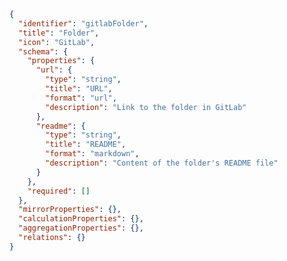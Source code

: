 ```json showLineNumbers
{
  "identifier": "gitlabFolder",
  "title": "Folder",
  "icon": "GitLab",
  "schema": {
    "properties": {
      "url": {
        "type": "string",
        "title": "URL",
        "format": "url",
        "description": "Link to the folder in GitLab"
      },
      "readme": {
        "type": "string",
        "title": "README",
        "format": "markdown",
        "description": "Content of the folder's README file"
      }
    },
    "required": []
  },
  "mirrorProperties": {},
  "calculationProperties": {},
  "aggregationProperties": {},
  "relations": {}
}
```